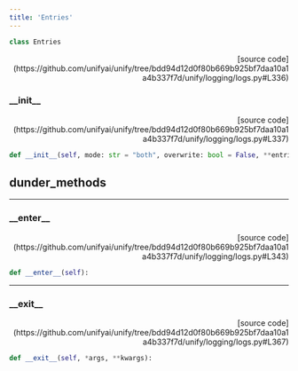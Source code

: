 ```yaml
---
title: 'Entries'
---
```


```python
class Entries
```

<p align="right">[source code](https://github.com/unifyai/unify/tree/bdd94d12d0f80b669b925bf7daa10a1a4b337f7d/unify/logging/logs.py#L336)</p>



### \_\_init\_\_

<p align="right">[source code](https://github.com/unifyai/unify/tree/bdd94d12d0f80b669b925bf7daa10a1a4b337f7d/unify/logging/logs.py#L337)</p>

```python
def __init__(self, mode: str = "both", overwrite: bool = False, **entries):
```



## dunder_methods

---

### \_\_enter\_\_

<p align="right">[source code](https://github.com/unifyai/unify/tree/bdd94d12d0f80b669b925bf7daa10a1a4b337f7d/unify/logging/logs.py#L343)</p>

```python
def __enter__(self):
```



---

### \_\_exit\_\_

<p align="right">[source code](https://github.com/unifyai/unify/tree/bdd94d12d0f80b669b925bf7daa10a1a4b337f7d/unify/logging/logs.py#L367)</p>

```python
def __exit__(self, *args, **kwargs):
```

